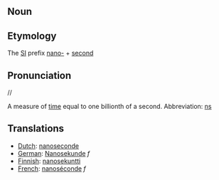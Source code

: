 ==Noun==

==Etymology==
The [[SI]] prefix [[nano-]] + [[second]]

==Pronunciation==
//

A measure of [[time]] equal to one billionth of a second.  Abbreviation: [[ns]]

==Translations==
*[[Dutch]]: [[nanoseconde]]
*[[German]]: [[Nanosekunde]] ''f''
*[[Finnish]]: [[nanosekuntti]]
*[[French]]: [[nanoséconde]] ''f''